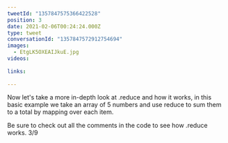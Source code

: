 ```yaml
---
tweetId: "1357847575366422528"
position: 3
date: 2021-02-06T00:24:24.000Z
type: tweet
conversationId: "1357847572912754694"
images:
  - EtgLK5OXEAIJkuE.jpg
videos:
  
links:
  
---
```

Now let's take a more in-depth look at .reduce and how it works, in this basic example we take an array of 5 numbers and use reduce to sum them to a total by mapping over each item.

Be sure to check out all the comments in the code to see how .reduce works. 3/9 

